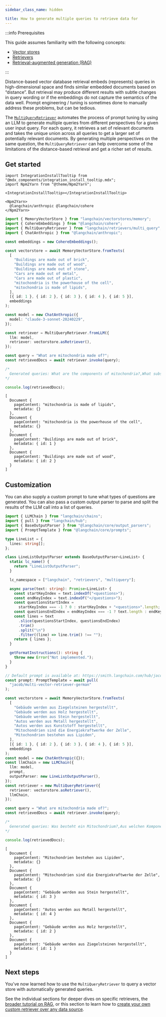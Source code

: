 ```yaml
---
sidebar_class_name: hidden

title: How to generate multiple queries to retrieve data for
---
```


:::info Prerequisites

This guide assumes familiarity with the following concepts:

- [Vector stores](../../docs/concepts/#vectorstores)
- [Retrievers](../../docs/concepts/#retrievers)
- [Retrieval-augmented generation (RAG)](../../docs/tutorials/rag)

:::

Distance-based vector database retrieval embeds (represents) queries in
high-dimensional space and finds similar embedded documents based on
“distance”. But retrieval may produce different results with subtle
changes in query wording or if the embeddings do not capture the
semantics of the data well. Prompt engineering / tuning is sometimes
done to manually address these problems, but can be tedious.

The
[`MultiQueryRetriever`](https://v02.api.js.langchain.com/classes/langchain_retrievers_multi_query.MultiQueryRetriever.html)
automates the process of prompt tuning by using an LLM to generate
multiple queries from different perspectives for a given user input
query. For each query, it retrieves a set of relevant documents and
takes the unique union across all queries to get a larger set of
potentially relevant documents. By generating multiple perspectives on
the same question, the `MultiQueryRetriever` can help overcome some of
the limitations of the distance-based retrieval and get a richer set of
results.

## Get started

```mdx-code-block
import IntegrationInstallTooltip from "@mdx_components/integration_install_tooltip.mdx";
import Npm2Yarn from "@theme/Npm2Yarn";

<IntegrationInstallTooltip></IntegrationInstallTooltip>

<Npm2Yarn>
  @langchain/anthropic @langchain/cohere
</Npm2Yarn>
```

```typescript
import { MemoryVectorStore } from "langchain/vectorstores/memory";
import { CohereEmbeddings } from "@langchain/cohere";
import { MultiQueryRetriever } from "langchain/retrievers/multi_query";
import { ChatAnthropic } from "@langchain/anthropic";

const embeddings = new CohereEmbeddings();

const vectorstore = await MemoryVectorStore.fromTexts(
  [
    "Buildings are made out of brick",
    "Buildings are made out of wood",
    "Buildings are made out of stone",
    "Cars are made out of metal",
    "Cars are made out of plastic",
    "mitochondria is the powerhouse of the cell",
    "mitochondria is made of lipids",
  ],
  [{ id: 1 }, { id: 2 }, { id: 3 }, { id: 4 }, { id: 5 }],
  embeddings
);

const model = new ChatAnthropic({
  model: "claude-3-sonnet-20240229",
});

const retriever = MultiQueryRetriever.fromLLM({
  llm: model,
  retriever: vectorstore.asRetriever(),
});

const query = "What are mitochondria made of?";
const retrievedDocs = await retriever.invoke(query);

/*
  Generated queries: What are the components of mitochondria?,What substances comprise the mitochondria organelle?  ,What is the molecular composition of mitochondria?
*/

console.log(retrievedDocs);
```

```text
[
  Document {
    pageContent: "mitochondria is made of lipids",
    metadata: {}
  },
  Document {
    pageContent: "mitochondria is the powerhouse of the cell",
    metadata: {}
  },
  Document {
    pageContent: "Buildings are made out of brick",
    metadata: { id: 1 }
  },
  Document {
    pageContent: "Buildings are made out of wood",
    metadata: { id: 2 }
  }
]
```

## Customization

You can also supply a custom prompt to tune what types of questions are
generated. You can also pass a custom output parser to parse and split
the results of the LLM call into a list of queries.

```typescript
import { LLMChain } from "langchain/chains";
import { pull } from "langchain/hub";
import { BaseOutputParser } from "@langchain/core/output_parsers";
import { PromptTemplate } from "@langchain/core/prompts";

type LineList = {
  lines: string[];
};

class LineListOutputParser extends BaseOutputParser<LineList> {
  static lc_name() {
    return "LineListOutputParser";
  }

  lc_namespace = ["langchain", "retrievers", "multiquery"];

  async parse(text: string): Promise<LineList> {
    const startKeyIndex = text.indexOf("<questions>");
    const endKeyIndex = text.indexOf("</questions>");
    const questionsStartIndex =
      startKeyIndex === -1 ? 0 : startKeyIndex + "<questions>".length;
    const questionsEndIndex = endKeyIndex === -1 ? text.length : endKeyIndex;
    const lines = text
      .slice(questionsStartIndex, questionsEndIndex)
      .trim()
      .split("\n")
      .filter((line) => line.trim() !== "");
    return { lines };
  }

  getFormatInstructions(): string {
    throw new Error("Not implemented.");
  }
}

// Default prompt is available at: https://smith.langchain.com/hub/jacob/multi-vector-retriever-german
const prompt: PromptTemplate = await pull(
  "jacob/multi-vector-retriever-german"
);

const vectorstore = await MemoryVectorStore.fromTexts(
  [
    "Gebäude werden aus Ziegelsteinen hergestellt",
    "Gebäude werden aus Holz hergestellt",
    "Gebäude werden aus Stein hergestellt",
    "Autos werden aus Metall hergestellt",
    "Autos werden aus Kunststoff hergestellt",
    "Mitochondrien sind die Energiekraftwerke der Zelle",
    "Mitochondrien bestehen aus Lipiden",
  ],
  [{ id: 1 }, { id: 2 }, { id: 3 }, { id: 4 }, { id: 5 }],
  embeddings
);
const model = new ChatAnthropic({});
const llmChain = new LLMChain({
  llm: model,
  prompt,
  outputParser: new LineListOutputParser(),
});
const retriever = new MultiQueryRetriever({
  retriever: vectorstore.asRetriever(),
  llmChain,
});

const query = "What are mitochondria made of?";
const retrievedDocs = await retriever.invoke(query);

/*
  Generated queries: Was besteht ein Mitochondrium?,Aus welchen Komponenten setzt sich ein Mitochondrium zusammen?  ,Welche Moleküle finden sich in einem Mitochondrium?
*/

console.log(retrievedDocs);
```

```text
[
  Document {
    pageContent: "Mitochondrien bestehen aus Lipiden",
    metadata: {}
  },
  Document {
    pageContent: "Mitochondrien sind die Energiekraftwerke der Zelle",
    metadata: {}
  },
  Document {
    pageContent: "Gebäude werden aus Stein hergestellt",
    metadata: { id: 3 }
  },
  Document {
    pageContent: "Autos werden aus Metall hergestellt",
    metadata: { id: 4 }
  },
  Document {
    pageContent: "Gebäude werden aus Holz hergestellt",
    metadata: { id: 2 }
  },
  Document {
    pageContent: "Gebäude werden aus Ziegelsteinen hergestellt",
    metadata: { id: 1 }
  }
]
```

## Next steps

You’ve now learned how to use the `MultiQueryRetriever` to query a
vector store with automatically generated queries.

See the individual sections for deeper dives on specific retrievers, the
[broader tutorial on RAG](../../docs/tutorials/rag), or this section to
learn how to [create your own custom retriever over any data
source](../../docs/how_to/custom_retriever/).
